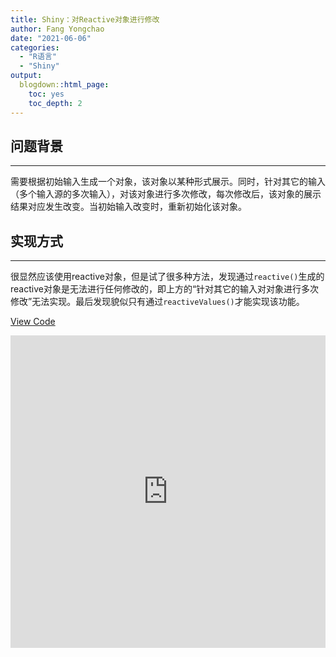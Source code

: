 ```yaml
---
title: Shiny：对Reactive对象进行修改
author: Fang Yongchao
date: "2021-06-06"
categories:
  - "R语言"
  - "Shiny"
output:
  blogdown::html_page:
    toc: yes
    toc_depth: 2
---
```


## 问题背景

--------------------------

需要根据初始输入生成一个对象，该对象以某种形式展示。同时，针对其它的输入（多个输入源的多次输入），对该对象进行多次修改，每次修改后，该对象的展示结果对应发生改变。当初始输入改变时，重新初始化该对象。

## 实现方式

--------------------------

很显然应该使用reactive对象，但是试了很多种方法，发现通过`reactive()`生成的reactive对象是无法进行任何修改的，即上方的“针对其它的输入对对象进行多次修改”无法实现。最后发现貌似只有通过`reactiveValues()`才能实现该功能。

<i class="fab fa-lg fa-github fa-fw"></i><a href="https://github.com/fanggong/shiny_app/blob/master/update_reactive_object/app.R">View Code</a>

<iframe height="500" width="100%" frameborder="no" src="https://shiny.fanggong.pub/update_reactive_object/"> </iframe>